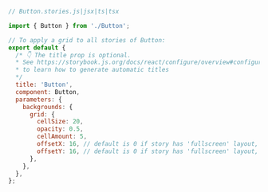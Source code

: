 ```js
// Button.stories.js|jsx|ts|tsx

import { Button } from './Button';

// To apply a grid to all stories of Button:
export default {
  /* 👇 The title prop is optional.
  * See https://storybook.js.org/docs/react/configure/overview#configure-story-loading
  * to learn how to generate automatic titles
  */
  title: 'Button',
  component: Button,
  parameters: {
    backgrounds: {
      grid: {
        cellSize: 20,
        opacity: 0.5,
        cellAmount: 5,
        offsetX: 16, // default is 0 if story has 'fullscreen' layout, 16 if layout is 'padded'
        offsetY: 16, // default is 0 if story has 'fullscreen' layout, 16 if layout is 'padded'
      },
    },
  },
};
```